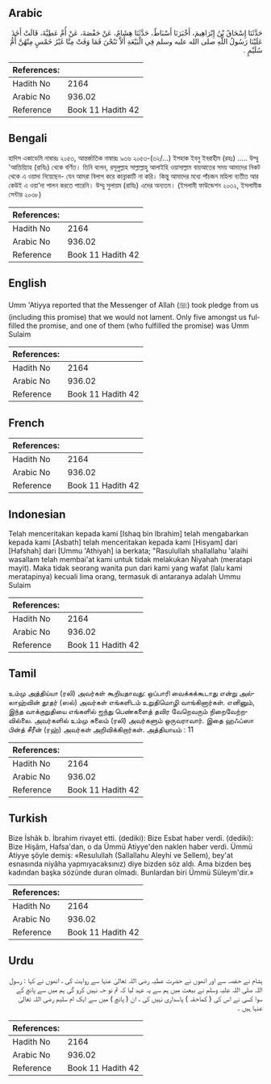 ## Arabic


<div dir="rtl" lang="ar" style={{fontSize:'larger',backgroundColor:'#f8f9fa',padding:20}}>
حَدَّثَنَا إِسْحَاقُ بْنُ إِبْرَاهِيمَ، أَخْبَرَنَا أَسْبَاطٌ، حَدَّثَنَا هِشَامٌ، عَنْ حَفْصَةَ، عَنْ أُمِّ عَطِيَّةَ، قَالَتْ أَخَذَ عَلَيْنَا رَسُولُ اللَّهِ صلى الله عليه وسلم فِي الْبَيْعَةِ أَلاَّ تَنُحْنَ فَمَا وَفَتْ مِنَّا غَيْرُ خَمْسٍ مِنْهُنَّ أُمُّ سُلَيْمٍ ‏.‏
</div>
<div style={{backgroundColor:'#f8f9fa',padding:20, marginBottom: 10}}><table> <thead> <tr> <th>References:</th> <th></th> </tr> </thead> <tbody><tr><td>Hadith No</td><td>2164</td></tr><tr><td>Arabic No</td><td>936.02</td></tr><tr><td>Reference</td><td>Book 11 Hadith 42</td></tr></tbody></table></div>

## Bengali


<div dir="ltr" lang="bn" style={{fontSize:'larger',backgroundColor:'#f8f9fa',padding:20}}>
হাদিস একাডেমি নাম্বারঃ ২০৫৩, আন্তর্জাতিক নাম্বারঃ ৯৩৬ ২০৫৩-(৩২/...) ইসহাক ইবনু ইবরাহীম (রহঃ) ..... উম্মু 'আতিয়্যিাহ (রাযিঃ) থেকে বর্ণিত। তিনি বলেন, রসূলুল্লাহ সাল্লাল্লাহু আলাইহি ওয়াসাল্লাম বায়আতের সময় আমাদের নিকট থেকে এ ওয়াদা নিয়েছেন- যেন আমরা বিলাপ করে কান্নাকাটি না করি। কিন্তু আমাদের মধ্যে পাঁচজন মহিলা ব্যতীত আর কেউই এ ওয়া'দা পালন করতে পারেনি। উম্মু সুলায়ম (রাযিঃ) এদের অন্যতম। (ইসলামী ফাউন্ডেশন ২০৩২, ইসলামীক সেন্টার ২০৩৮)
</div>
<div style={{backgroundColor:'#f8f9fa',padding:20, marginBottom: 10}}><table> <thead> <tr> <th>References:</th> <th></th> </tr> </thead> <tbody><tr><td>Hadith No</td><td>2164</td></tr><tr><td>Arabic No</td><td>936.02</td></tr><tr><td>Reference</td><td>Book 11 Hadith 42</td></tr></tbody></table></div>

## English


<div dir="ltr" lang="en" style={{fontSize:'larger',backgroundColor:'#f8f9fa',padding:20}}>
Umm 'Atiyya reported that the Messenger of Allah (ﷺ) took pledge from us (including this promise) that we would not lament. Only five amongst us fulfilled the promise, and one of them (who fulfilled the promise) was Umm Sulaim
</div>
<div style={{backgroundColor:'#f8f9fa',padding:20, marginBottom: 10}}><table> <thead> <tr> <th>References:</th> <th></th> </tr> </thead> <tbody><tr><td>Hadith No</td><td>2164</td></tr><tr><td>Arabic No</td><td>936.02</td></tr><tr><td>Reference</td><td>Book 11 Hadith 42</td></tr></tbody></table></div>

## French


<div dir="ltr" lang="fr" style={{fontSize:'larger',backgroundColor:'#f8f9fa',padding:20}}>

</div>
<div style={{backgroundColor:'#f8f9fa',padding:20, marginBottom: 10}}><table> <thead> <tr> <th>References:</th> <th></th> </tr> </thead> <tbody><tr><td>Hadith No</td><td>2164</td></tr><tr><td>Arabic No</td><td>936.02</td></tr><tr><td>Reference</td><td>Book 11 Hadith 42</td></tr></tbody></table></div>

## Indonesian


<div dir="ltr" lang="id" style={{fontSize:'larger',backgroundColor:'#f8f9fa',padding:20}}>
Telah menceritakan kepada kami [Ishaq bin Ibrahim] telah mengabarkan kepada kami [Asbath] telah menceritakan kepada kami [Hisyam] dari [Hafshah] dari [Ummu 'Athiyah] ia berkata; "Rasulullah shallallahu 'alaihi wasallam telah membai'at kami untuk tidak melakukan Niyahah (meratapi mayit). Maka tidak seorang wanita pun dari kami yang wafat (lalu kami meratapinya) kecuali lima orang, termasuk di antaranya adalah Ummu Sulaim
</div>
<div style={{backgroundColor:'#f8f9fa',padding:20, marginBottom: 10}}><table> <thead> <tr> <th>References:</th> <th></th> </tr> </thead> <tbody><tr><td>Hadith No</td><td>2164</td></tr><tr><td>Arabic No</td><td>936.02</td></tr><tr><td>Reference</td><td>Book 11 Hadith 42</td></tr></tbody></table></div>

## Tamil


<div dir="ltr" lang="ta" style={{fontSize:'larger',backgroundColor:'#f8f9fa',padding:20}}>
உம்மு அத்திய்யா (ரலி) அவர்கள் கூறியதாவது: ஒப்பாரி வைக்கக்கூடாது என்று அல்லாஹ்வின் தூதர் (ஸல்) அவர்கள் எங்களிடம் உறுதிமொழி வாங்கினார்கள். எனினும், இந்த வாக்குறுதியை எங்களில் ஐந்து பெண்களைத் தவிர வேறெவரும் நிறைவேற்றவில்லை. அவர்களில் உம்மு சுலைம் (ரலி) அவர்களும் ஒருவராவார். இதை ஹஃப்ஸா பின்த் சீரீன் (ரஹ்) அவர்கள் அறிவிக்கிறார்கள். அத்தியாயம் : 11
</div>
<div style={{backgroundColor:'#f8f9fa',padding:20, marginBottom: 10}}><table> <thead> <tr> <th>References:</th> <th></th> </tr> </thead> <tbody><tr><td>Hadith No</td><td>2164</td></tr><tr><td>Arabic No</td><td>936.02</td></tr><tr><td>Reference</td><td>Book 11 Hadith 42</td></tr></tbody></table></div>

## Turkish


<div dir="ltr" lang="tr" style={{fontSize:'larger',backgroundColor:'#f8f9fa',padding:20}}>
Bize İshâk b. İbrahim rivayet etti. (dediki): Bize Esbat haber verdi. (dediki): Bize Hişâm, Hafsa'dan, o da Ümmü Atiyye'den naklen haber verdi. Ümmü Atiyye şöyle demiş: «Resulullah (Sallallahu Aleyhi ve Sellem), bey'at esnasında niyâha yapmıyacaksınız) diye bizden söz aldı. Ama bizden beş kadından başka sözünde duran olmadı. Bunlardan biri Ümmü Süleym'dir.»
</div>
<div style={{backgroundColor:'#f8f9fa',padding:20, marginBottom: 10}}><table> <thead> <tr> <th>References:</th> <th></th> </tr> </thead> <tbody><tr><td>Hadith No</td><td>2164</td></tr><tr><td>Arabic No</td><td>936.02</td></tr><tr><td>Reference</td><td>Book 11 Hadith 42</td></tr></tbody></table></div>

## Urdu


<div dir="rtl" lang="ur" style={{fontSize:'larger',backgroundColor:'#f8f9fa',padding:20}}>
ہشام نے حفصہ سے اور انھوں نے حضرت عطیہ رضی اللہ تعالیٰ عنہا سے روایت کی ، انھوں نے کہا : رسول اللہ صلی اللہ علیہ وسلم نے بیعت میں ہم سے یہ عہد لیا کہ تم نو حہ نہیں کرو گی ہم میں سے پانچ کے سوا کسی نے اس کی ( کماحقہ ) پاسداری نہیں کی ، ان ( پانچ ) میں سے ایک ام سلیم رضی اللہ تعالیٰ عنہا ہیں ۔
</div>
<div style={{backgroundColor:'#f8f9fa',padding:20, marginBottom: 10}}><table> <thead> <tr> <th>References:</th> <th></th> </tr> </thead> <tbody><tr><td>Hadith No</td><td>2164</td></tr><tr><td>Arabic No</td><td>936.02</td></tr><tr><td>Reference</td><td>Book 11 Hadith 42</td></tr></tbody></table></div>